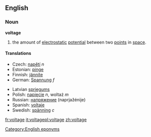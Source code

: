 ==English==
===Noun===
'''voltage'''

#{{Physics}} the amount of [[electrostatic]] [[potential]] between two [[point]]s in [[space]].

====Translations====
{{top}}
*Czech: [[napětí]] ''n''
*Estonian: [[pinge]]
*Finnish: [[jännite]]
*German: [[Spannung]] ''f''
{{mid}}
*Latvian [[spriegums]] {{m}}
*Polish: [[napięcie]] ''n'', woltaż ''m''
*Russian: [[напряжение]] (naprjažénije) {{n}}
*Spanish: [[voltaje]] {{m}}
*Swedish: [[spänning]] ''c''
{{bottom}}

[[Category:English eponyms]]

[[fr:voltage]]
[[it:voltage]][[pl:voltage]]
[[zh:voltage]]